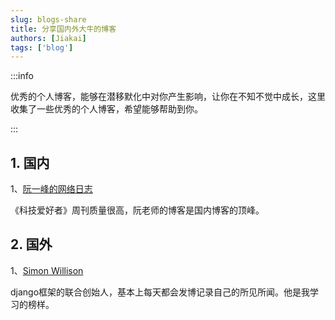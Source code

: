 ```yaml
---
slug: blogs-share
title: 分享国内外大牛的博客
authors: [Jiakai]
tags: ['blog']
---
```


:::info

优秀的个人博客，能够在潜移默化中对你产生影响，让你在不知不觉中成长，这里收集了一些优秀的个人博客，希望能够帮助到你。

:::

## 1. 国内

1、[阮一峰的网络日志](https://www.ruanyifeng.com/blog/)

《科技爱好者》周刊质量很高，阮老师的博客是国内博客的顶峰。

## 2. 国外

1、[Simon Willison](https://simonwillison.net/)

django框架的联合创始人，基本上每天都会发博记录自己的所见所闻。他是我学习的榜样。